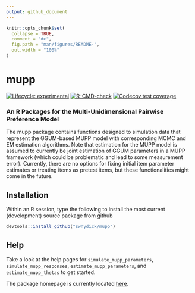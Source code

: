 ```yaml
---
output: github_document
---
```


<!-- README.md is generated from README.Rmd. Please edit that file -->

```r
knitr::opts_chunk$set(
  collapse = TRUE,
  comment = "#>",
  fig.path = "man/figures/README-",
  out.width = "100%"
)
```

# mupp

<!-- badges: start -->
[![Lifecycle: experimental](https://img.shields.io/badge/lifecycle-experimental-orange.svg)](https://lifecycle.r-lib.org/articles/stages.html#experimental)
[![R-CMD-check](https://github.com/swnydick/mupp/workflows/R-CMD-check/badge.svg)](https://github.com/swnydick/mupp/actions)
[![Codecov test coverage](https://codecov.io/gh/swnydick/mupp/branch/master/graph/badge.svg)](https://codecov.io/gh/swnydick/mupp?branch=master)
<!-- badges: end -->

### An R Packages for the Multi-Unidimensional Pairwise Preference Model

The mupp package contains functions designed to simulation data that represent
the GGUM-based MUPP model with corresponding MCMC and EM estimation algorithms.
Note that estimation for the MUPP model is assumed to currently be joint
estimation of GGUM parameters in a MUPP framework (which could be problematic
and lead to some measurement error). Currently, there are no options for
fixing initial item parameter estimates or treating items as pretest items,
but these functionalities might come in the future.

## Installation

Within an R session, type the following to install the most current (development)
source package from github

```r
devtools::install_github("swnydick/mupp")
```

## Help

Take a look at the help pages for `simulate_mupp_parameters`,
`simulate_mupp_responses`, `estimate_mupp_parameters`, and
`estimate_mupp_thetas` to get started.

The package homepage is currently located [here](https://swnydick.github.io/mupp/index.html).
